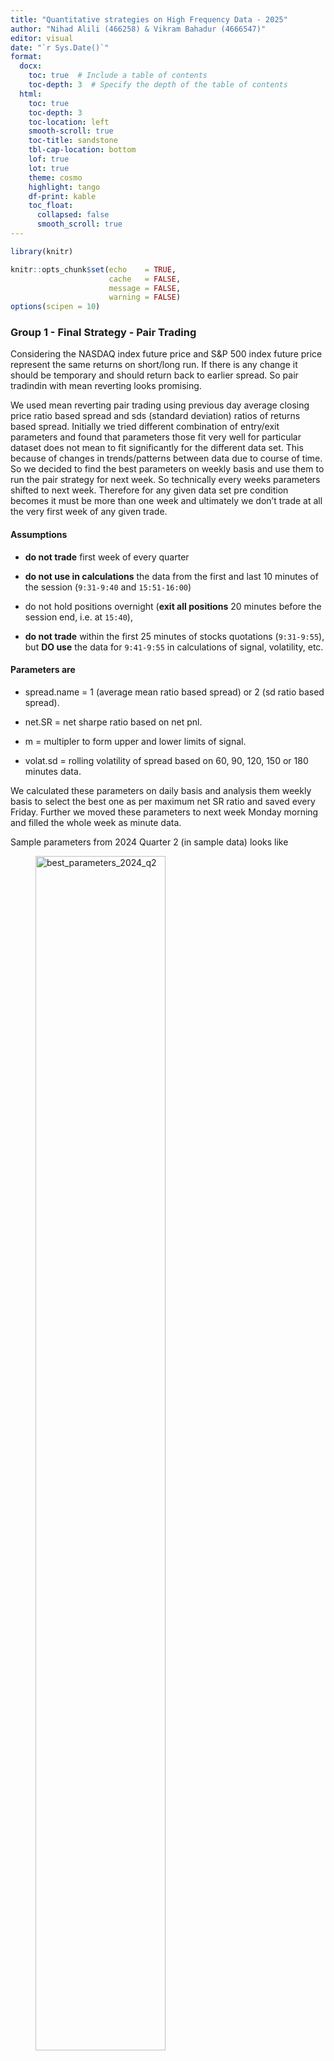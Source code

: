 ```yaml
---
title: "Quantitative strategies on High Frequency Data - 2025"
author: "Nihad Alili (466258) & Vikram Bahadur (4666547)"
editor: visual
date: "`r Sys.Date()`"
format: 
  docx:
    toc: true  # Include a table of contents
    toc-depth: 3  # Specify the depth of the table of contents
  html:
    toc: true
    toc-depth: 3
    toc-location: left
    smooth-scroll: true
    toc-title: sandstone
    tbl-cap-location: bottom
    lof: true
    lot: true
    theme: cosmo
    highlight: tango
    df-print: kable
    toc_float:
      collapsed: false
      smooth_scroll: true
---
```


```r
library(knitr)

knitr::opts_chunk$set(echo    = TRUE, 
                      cache   = FALSE,
                      message = FALSE, 
                      warning = FALSE)
options(scipen = 10)

```

### Group 1 - Final Strategy - Pair Trading

Considering the NASDAQ index future price and S&P 500 index future price represent the same returns on short/long run. If there is any change it should be temporary and should return back to earlier spread. So pair tradindin with mean reverting looks promising.

We used mean reverting pair trading using previous day average closing price ratio based spread and sds (standard deviation) ratios of returns based spread. Initially we tried different combination of entry/exit parameters and found that parameters those fit very well for particular dataset does not mean to fit significantly for the different data set. This because of changes in trends/patterns between data due to course of time. So we decided to find the best parameters on weekly basis and use them to run the pair strategy for next week. So technically every weeks parameters shifted to next week. Therefore for any given data set pre condition becomes it must be more than one week and ultimately we don't trade at all the very first week of any given trade.

#### **Assumptions**

-   **do not trade** first week of every quarter

-   **do not use in calculations** the data from the first and last 10 minutes of the session (`9:31-9:40` and `15:51-16:00`)

-   do not hold positions overnight (**exit all positions** 20 minutes before the session end, i.e. at `15:40`),

-   **do not trade** within the first 25 minutes of stocks quotations (`9:31-9:55`), but **DO use** the data for `9:41-9:55` in calculations of signal, volatility, etc.

#### **Parameters are**

-   spread.name = 1 (average mean ratio based spread) or 2 (sd ratio based spread).

-   net.SR = net sharpe ratio based on net pnl.

-   m = multipler to form upper and lower limits of signal.

-   volat.sd = rolling volatility of spread based on 60, 90, 120, 150 or 180 minutes data.

We calculated these parameters on daily basis and analysis them weekly basis to select the best one as per maximum net SR ratio and saved every Friday. Further we moved these parameters to next week Monday morning and filled the whole week as minute data.

Sample parameters from 2024 Quarter 2 (in sample data) looks like

![best_parameters_2024_q2](images/best_parameters_2024_q2.png){width="70%"}

#### **Entry/exit technique**

Every minutes, parameter "spread.name" type 1 or 2 based value used as signal, parameter "volat.sd" used to define rolling standard deviation of signal and finally multipled with +/- parameter "m" to get the upper and lower limit. If signal crosses the upper limit we go short and vice versa as mean reverting is applied.

#### **Strategy performance**

Below graph represent net vs gross pnl for out of sample 2024 Q4.

![g1_q4_2024](images/g1_q4_2024.png)

### Group 1 - 2022-2024 quarterly results (In sample data)

```r
# Read the CSV file
data <- read.csv("final_results.csv")
```

```r
# Display the table
knitr::kable(data)

```

### Group 1 - 2022-2024 quarterly results (Out sample data)

```r
# Read the CSV file
data <- read.csv("final_results_out_sample.csv")
```

```r
# Display the table
knitr::kable(data)

```

## Approaches undertaken

### Group 2

## Assumptions:

-   Don't use the data in (9:31 - 9:40) and (15:51 - 16:00)

-   LEAVE ALL POSITIONS before the break starts (16:45 - 18:15). In order to have less volatility we leave 15 minutes not 10 minutes.

-   Ignore weekends positions since the market is closed (Fri, 16:00 - Sun, 18:00)

We used the different strategies including and excluding some assets. First of all, we tried based on pair trading using average closing price spread and standard deviation of returns based on spread dividing pairs by currencies(CAD&AUD) and metals(XAU&XAG). The results were not satisfactory.

Secondly, we used mean-reversion volatility breakout strategy using AUD and pair of commodities XAU&XAG. In AUD, we found best strategy using intersection of fast 30 SMA and 90 slow SMA and 100 volatility memory as a breakout and also multiplier of 1.25. In XAU&XAG, we used spread = XAU - XAG \* mean (XAU/XAG) with parameters as 120 window standard deviation and 0.9 upper and lower threshold multipliers.

CAD has similar patterns with AUD but cointegration between these two assets was detected rarely, so It made it useless to probe a new strategy using these currencies. That is why we dropped CAD in our strategy in order to minimize the risk.

### Group 2- 2022 first quarter results

+--------------+--------------+--------------+--------------+--------------+--------------+--------------+
| gross SR     | net SR       | gross CR     | net CR       | gross cumP&L | net cumP&L   | av.ntrades   |
+==============+==============+==============+==============+==============+==============+==============+
| ```          | ```          | ```          | ```          | ```          | ```          | ```          |
| -0.08796367  | -0.3203243   | -0.1287973   | -0.4405723   | -59418.29    | -215532.6    | 4.611111     |
| ```          | ```          | ```          | ```          | ```          | ```          | ```          |
+--------------+--------------+--------------+--------------+--------------+--------------+--------------+

![g2_q1_2022](images/2022_Q1plot.png)

In the first quarter of 2022, our strategy concluded with negative PnL due to high volatility and Its stat value is -2.3672.

### Group 2 - 2022 third quarter results

+--------------+--------------+--------------+--------------+--------------+--------------+--------------+
| gross SR     | net SR       | gross CR     | net CR       | gross cumP&L | net cumP&L   | av.ntrades   |
+==============+==============+==============+==============+==============+==============+==============+
| ```          | ```          | ```          | ```          | ```          | ```          | ```          |
| 1.00793395   | 0.7994004    |  2.2682883   | 1.6832033    | 838372.21    | 661778.9     | 4.763441     |
| ```          | ```          | ```          | ```          | ```          | ```          | ```          |
+--------------+--------------+--------------+--------------+--------------+--------------+--------------+

![g2_q3_2022](images/2022_Q3plot.png) In the third quarter of 2022, our strategy concluded with profit and Its stat value is 10,9323.

### Group 2 - 2022 fourth quarter results

+--------------+--------------+--------------+--------------+--------------+--------------+--------------+
| gross SR     | net SR       | gross CR     | net CR       | gross cumP&L | net cumP&L   | av.ntrades   |
+==============+==============+==============+==============+==============+==============+==============+
| ```          | ```          | ```          | ```          | ```          | ```          | ```          |
| -0.28367666  | -0.4872866   | -0.5528670   | -0.9162963   | -238877.84   | -408326.5    | 4.901099     |
| ```          | ```          | ```          | ```          | ```          | ```          | ```          |
+--------------+--------------+--------------+--------------+--------------+--------------+--------------+

![g2_q4_2022](images/2022_Q4plot.png)

In the 4th quarter of 2022, our strategy was unsuccesfull, so Its stat value is -5.5088.

### Group 2 - 2023 Second quarter results

+----------+--------+----------+--------+--------------+--------------+------------+
| gross SR | net SR | gross CR | net CR | gross cumP&L | net cumP&L   | av.ntrades |
+==========+========+==========+========+==============+==============+============+
| 1.8115   | 1.5756 | 4.3407   | 3.6753 | 1243477.0309 | 1070183.7479 | 5.1556     |
+----------+--------+----------+--------+--------------+--------------+------------+

![g2_q2_2023](images/2023_Q2plot.png)

In the second quarter of 2023, our stratgey concluded with success and its stat value 25.6372.

### Group 2 - 2023 Fourth quarter results

+----------+--------+----------+--------+--------------+-------------+------------+
| gross SR | net SR | gross CR | net CR | gross cumP&L | net cumP&L  | av.ntrades |
+==========+========+==========+========+==============+=============+============+
| 0.4194   | 0.1852 | 0.9724   | 0.4112 | 323969.7207  | 142276.2714 | 5.0444     |
+----------+--------+----------+--------+--------------+-------------+------------+

![g2_q4_2023](images/2023_Q4plot.png)

In the fiurth quarter of 2023, our strategy was successfull with 2.0388 stat value.

### Group 2 - 2024 First quarter results

+----------+---------+----------+---------+--------------+--------------+------------+
| gross SR | net SR  | gross CR | net CR  | gross cumP&L | net cumP&L   | av.ntrades |
+==========+=========+==========+=========+==============+==============+============+
| -0.1721  | -0.4597 | -0.4496  | -1.0528 | -103307.4365 | -274562.6246 | 4.6957     |
+----------+---------+----------+---------+--------------+--------------+------------+

![g2_q1_2024](images/2024_Q1plot.png) In the first quarter of 2024, our strategy concluded with negative PnL and Its stat value is -5,9118.

### Group 2 - 2024 Second quarter results

+----------+---------+----------+--------+--------------+--------------+------------+
| gross SR | net SR  | gross CR | net CR | gross cumP&L | net cumP&L   | av.ntrades |
+==========+=========+==========+========+==============+==============+============+
| 1.1043   | 0.98689 | 1.8792   | 1.662  | 1670146.1874 | 1487773.1757 | 5.0326     |
+----------+---------+----------+--------+--------------+--------------+------------+

![g2_q2_2024](images/2024_Q2plot.png) In the second quarter of 2024, our strategy concluded with positive PnL and Its stat value is 12.1413.

## Group 2 - 2022-2024 quarterly results

```r
data1 <- read.csv("quarter_stats.all.group2.csv")
```

```r
#| echo: false
data1
```

## 

# Group 2 - out of sample data, strategy checking

In our strategy, we used mean-reversion volatility breakout strategy using AUD and pair of commodities XAU&XAG. In AUD, we found best strategy using intersection of fast 30 SMA and 90 slow SMA and 100 volatility memory as a breakout and also multiplier of 1.25. In XAU&XAG, we used spread = XAU - XAG \* mean (XAU/XAG) with parameters as 120 window standard deviation with 0.9 upper and lower threshold multipliers.

CAD has similar patterns with AUD but cointegration between these two assets was detected rarely, so It made it useless to probe a new strategy using these currencies. That is why we dropped CAD in our strategy in order to minimize the risk. In our sample, we got 4 positive and 3 negative PnL, which made it actually high risky profitable strategy.

In out of sample data, we evaluated our strategy in 5 quarters and 2 quarter PnL resulted negatively and 3 quarters resulted positvely.

## Goup 2 - 2022 second quarter results

+---------+--------+---------+--------+------------------+-------------+-------------+---------+
| grossSR | netSR  | grossCR | netCR  | av_daily_ntrades | grossPnL    | netPnL      | stat    |
+=========+========+=========+========+==================+=============+=============+=========+
| 1.4568  | 1.2215 | 2.9196  | 2.3933 | 4.5543           | 980965.6977 | 817158.5127 | 16.0489 |
+---------+--------+---------+--------+------------------+-------------+-------------+---------+

## 

![](images/pnl_group2_2022_Q2.png)

Strategy performs well, with strong risk-adjusted metrics (Sharpe and Calmar Ratios) and substantial profitability. The graph clearly demonstrates a consistent upward trajectory for both gross and net PnL, with close alignment indicating efficient trade execution and manageable costs. While there are some drawdowns (notably mid-May), the recovery is swift, reflecting the profit.

## Group 2 - 2023 first quarter results

+---------+---------+---------+---------+------------------+--------------+--------------+---------+
| grossSR | netSR   | grossCR | netCR   | av_daily_ntrades | grossPnL     | netPnL       | stat    |
+=========+=========+=========+=========+==================+==============+==============+=========+
| -0.0603 | -0.2962 | -0.1019 | -0.4712 | 5.2197           | -487751.5231 | -238117.2248 | -2.5788 |
+---------+---------+---------+---------+------------------+--------------+--------------+---------+

![](images/pnl_group2_2023_Q1.png)

The strategy performed poorly during Q1 2023, as indicated by negative metrics across Sharpe Ratio, Calmar Ratio, and PnL. The graph sustains losses, significant drawdowns, and only minimal recoveries. The increased number of trades (higher daily activity) contribute to inefficiency, increasing costs and eroding profitability as a result.

## Group 2 - 2023 third quarter

+---------+--------+---------+--------+------------------+-------------+-------------+--------+
| grossSR | netSR  | grossCR | netCR  | av_daily_ntrades | grossPnL    | netPnL      | stat   |
+=========+========+=========+========+==================+=============+=============+========+
| 0.5604  | 0.2986 | 0.7815  | 0.4037 | 4.9670           | 372440.7214 | 197466.0342 | 2.1034 |
+---------+--------+---------+--------+------------------+-------------+-------------+--------+

![](images/pnl_group2_2023_Q3.png)

The graph shows strong upward trends in July and late September, with significant drawdowns in late August and early September. The Sharpe Ratio (gross: 0.5604, net: 0.2986) reflects modest risk-adjusted returns, with some impact from costs. Similarly, the Calmar Ratio (gross: 0.7815, net: 0.4037) indicates moderate recovery, though costs slightly hinder overall performance.

## Group 2 - 2024 third quarter

+---------+---------+---------+---------+------------------+---------------+---------------+----------+
| grossSR | netSR   | grossCR | netCR   | av_daily_ntrades | grossPnL      | netPnL        | stat     |
+=========+=========+=========+=========+==================+===============+===============+==========+
| -1.1797 | -1.3948 | -1.5367 | -2.4594 | 4.5483           | -1325203.9319 | -1407277.3191 | -11.9321 |
+---------+---------+---------+---------+------------------+---------------+---------------+----------+

![](images/pnl_group2_2024_Q3.png)

The graph shows a downward trend overall, with minor recoveries in mid-July and late August, followed by steep declines in early September and late September. The Sharpe Ratio (gross: -1.1797, net: -1.3948) indicates negative risk-adjusted returns, suggesting the strategy consistently underperformed relative to its volatility. The Calmar Ratio (gross: -1.5367, net: -2.4594) further reflects significant drawdowns and poor recovery ability.

## Group 2 - 2024 fourth quarter

+---------+--------+---------+--------+------------------+-------------+-------------+--------+
| grossSR | netSR  | grossCR | netCR  | av_daily_ntrades | grossPnL    | netPnL      | stat   |
+=========+========+=========+========+==================+=============+=============+========+
| 0.3820  | 0.2320 | 0.7983  | 0.4646 | 4.2903           | 383461.0424 | 232221.0142 | 2.5308 |
+---------+--------+---------+--------+------------------+-------------+-------------+--------+

![](images/pnl_group2_2024_Q4.png)

The graph for Q4 2024 shows a significant improvement in performance compared to the previous quarter, with steady growth overall and recovery from drawdowns. Peaks are evident in late November and late December, while drawdowns occur around mid-October and early December. The Sharpe Ratio (gross: 0.3820, net: 0.2320) reflects modest but positive risk-adjusted returns, indicating improved profitability relative to volatility. The Calmar Ratio (gross: 0.7983, net: 0.4646) highlights better drawdown recovery and resilience.

## Group 2 - Summary

+---------+---------+---------+---------+---------+------------------+---------------+---------------+----------+
| quarter | grossSR | netSR   | grossCR | netCR   | av_daily_ntrades | grossPnL      | netPnL        | stat     |
+=========+=========+=========+=========+=========+==================+===============+===============+==========+
| 2022_Q2 | 1.4568  | 1.2215  | 2.9196  | 2.3933  | 4.5543           | 980965.6977   | 817158.5127   | 16.0489  |
+---------+---------+---------+---------+---------+------------------+---------------+---------------+----------+
| 2023_Q1 | -0.0603 | -0.2962 | -0.1019 | -0.4712 | 5.2197           | -487751.5231  | -238117.2248  | -2.5788  |
+---------+---------+---------+---------+---------+------------------+---------------+---------------+----------+
| 2023_Q3 | 0.5604  | 0.2986  | 0.7815  | 0.4037  | 4.9670           | 372440.7214   | 197466.0342   | 2.1034   |
+---------+---------+---------+---------+---------+------------------+---------------+---------------+----------+
| 2024_Q3 | -1.1797 | -1.3948 | -1.5367 | -2.4594 | 4.5483           | -1325203.9319 | -1407277.3191 | -11.9321 |
+---------+---------+---------+---------+---------+------------------+---------------+---------------+----------+
| 2024_Q4 | 0.3820  | 0.2320  | 0.7983  | 0.4646  | 4.2903           | 383461.0424   | 232221.0142   | 2.5308   |
+---------+---------+---------+---------+---------+------------------+---------------+---------------+----------+

The strategy shows strong potential in favorable quarters, such as the second quarters of 2022 and 2023, 2024 with high risk-adjusted returns and effective recovery from drawdowns, indicating consistent profitability and efficient cost management. However, it suffers from significant underperformance in challenging periods, like the third quarter of 2024, where large drawdowns and poor recovery heavily impacted profitability. Morever, sign of gross and net PnL and number of transaction in all quarters shows that all loss is contributed by stategy performance not high transaction cost.

The fluctuations reveal a high sensitivity to market conditions, suggesting that the strategy may depend on specific dynamics for success.

